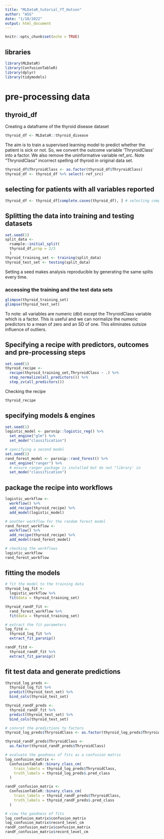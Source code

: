 ```yaml
---
title: "MLDataR_tutorial_YT_Hutson"
author: "ASG"
date: "1/18/2022"
output: html_document
---
```


```r
knitr::opts_chunk$set(echo = TRUE)
```

## libraries
```r
library(MLDataR)
library(ConfusionTableR)
library(dplyr)
library(tidymodels)
```

# pre-processing data
## thyroid_df
Creating a dataframe of the thyroid disease dataset

```r
thyroid_df <- MLDataR::thyroid_disease
```


The aim is to train a supervised learning model to predict whether the patient is sick or not. So, we convert the outcome variable 'ThryroidClass' into a factor. We also remove the uninformative variable ref_src. Note "ThryroidClass" incorrect spelling of thyroid in original data set.

```r
thyroid_df$ThryroidClass <- as.factor(thyroid_df$ThryroidClass)
thyroid_df <- thyroid_df %>% select(-ref_src)
```

## selecting for patients with all variables reported
```r
thyroid_df <- thyroid_df[complete.cases(thyroid_df), ] # selecting complete rows; see documentation for complete.cases function
```

## Splitting the data into training and testing datasets
```r
set.seed(1)
split_data <- 
  rsample::initial_split(
  thyroid_df,prop = 2/3
  )
thyroid_training_set <- training(split_data)
thyroid_test_set <- testing(split_data)
```

Setting a seed makes analysis reproducible by generating the same splits every time.

### accessing the training and the test data sets
```r
glimpse(thyroid_training_set)
glimpse(thyroid_test_set)
```

To note: all variables are numeric (dbl) except the ThryroidClass variable which is a factor. This is useful and we can normalize the numeric predictors to a mean of zero and an SD of one. This eliminates outsize influence of outliers.

## Specifying a recipe with predictors, outcomes and pre-processing steps
```r
set.seed(1)
thyroid_recipe <- 
  recipe(thyroid_training_set,ThryroidClass ~ .) %>%
  step_normalize(all_predictors()) %>% 
  step_zv(all_predictors())
```
 Checking the recipe
```r
thyroid_recipe
```
 
## specifying models & engines

```r
set.seed(1)
logistic_model <- parsnip::logistic_reg() %>% 
  set_engine("glm") %>% 
  set_mode("classification")

# specifying a second model
set.seed(1)
rand_forest_model <- parsnip::rand_forest() %>% 
  set_engine("ranger") %>% 
  # ensure ranger package is installed but do not "library' in
  set_mode("classification")
```

## package the recipe into workflows
```r
logistic_workflow <- 
  workflow() %>% 
  add_recipe(thyroid_recipe) %>% 
  add_model(logistic_model)

# another workflow for the random forest model
rand_forest_workflow <- 
  workflow() %>% 
  add_recipe(thyroid_recipe) %>% 
  add_model(rand_forest_model)
```

```r
# checking the workflows
logistic_workflow
rand_forest_workflow
```

## fitting the models

```r
# fit the model to the training data
thyroid_log_fit <- 
  logistic_workflow %>% 
  fit(data = thyroid_training_set)

thyroid_randF_fit <- 
  rand_forest_workflow %>% 
  fit(data = thyroid_training_set)
```

```r
# extract the fit parameters
log_fitd <- 
  thyroid_log_fit %>% 
  extract_fit_parsnip()

randF_fitd <- 
  thyroid_randF_fit %>% 
  extract_fit_parsnip()
```

## fit test data and generate predictions

```r
thyroid_log_preds <- 
  thyroid_log_fit %>% 
  predict(thyroid_test_set) %>% 
  bind_cols(thyroid_test_set)

thyroid_randF_preds <- 
  thyroid_randF_fit %>% 
  predict(thyroid_test_set) %>% 
  bind_cols(thyroid_test_set)
```

```r
# convret the predictions to factors
thyroid_log_preds$ThryroidClass <- as.factor(thyroid_log_preds$ThryroidClass)

thyroid_randF_preds$ThryroidClass <- 
  as.factor(thyroid_randF_preds$ThryroidClass)
```

```r
# evaluate the goodness of fits as a confusion matrix
log_confusion_matrix <- 
  ConfusionTableR::binary_class_cm(
    train_labels = thyroid_log_preds$ThryroidClass,
    truth_labels = thyroid_log_preds$.pred_class
  )

randF_confusion_matrix <- 
  ConfusionTableR::binary_class_cm(
    train_labels = thyroid_randF_preds$ThryroidClass,
    truth_labels = thyroid_randF_preds$.pred_class
  )
```
```r
# view the goodness of fits
log_confusion_matrix$confusion_matrix
log_confusion_matrix$record_level_cm
randF_confusion_matrix$confusion_matrix
randF_confusion_matrix$record_level_cm
```

